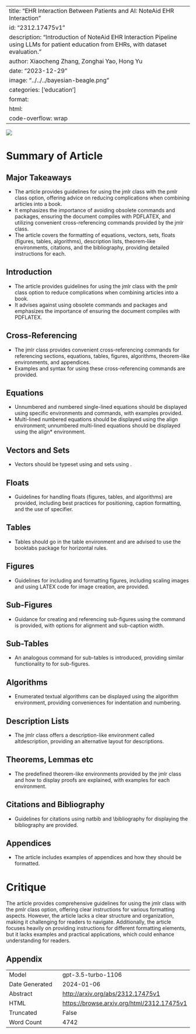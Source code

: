 
---
title: "EHR Interaction Between Patients and AI: NoteAid EHR Interaction"
id: "2312.17475v1"
description: "Introduction of NoteAid EHR Interaction Pipeline using LLMs for patient education from EHRs, with dataset evaluation."
author: Xiaocheng Zhang, Zonghai Yao, Hong Yu
date: "2023-12-29"
image: "../../../bayesian-beagle.png"
categories: ['education']
format:
  html:
    code-overflow: wrap
---

![](None)

# Summary of Article

## Major Takeaways
- The article provides guidelines for using the jmlr class with the pmlr class option, offering advice on reducing complications when combining articles into a book.
- It emphasizes the importance of avoiding obsolete commands and packages, ensuring the document compiles with PDFLATEX, and utilizing convenient cross-referencing commands provided by the jmlr class.
- The article covers the formatting of equations, vectors, sets, floats (figures, tables, algorithms), description lists, theorem-like environments, citations, and the bibliography, providing detailed instructions for each.

## Introduction
- The article provides guidelines for using the jmlr class with the pmlr class option to reduce complications when combining articles into a book.
- It advises against using obsolete commands and packages and emphasizes the importance of ensuring the document compiles with PDFLATEX.

## Cross-Referencing
- The jmlr class provides convenient cross-referencing commands for referencing sections, equations, tables, figures, algorithms, theorem-like environments, and appendices.
- Examples and syntax for using these cross-referencing commands are provided.

## Equations
- Unnumbered and numbered single-lined equations should be displayed using specific environments and commands, with examples provided.
- Multi-lined numbered equations should be displayed using the align environment; unnumbered multi-lined equations should be displayed using the align* environment.
  
## Vectors and Sets
- Vectors should be typeset using \vec and sets using \set.
  
## Floats
- Guidelines for handling floats (figures, tables, and algorithms) are provided, including best practices for positioning, caption formatting, and the use of specifier.

## Tables
- Tables should go in the table environment and are advised to use the booktabs package for horizontal rules.
  
## Figures
- Guidelines for including and formatting figures, including scaling images and using LATEX code for image creation, are provided.

## Sub-Figures
- Guidance for creating and referencing sub-figures using the \subfigure command is provided, with options for alignment and sub-caption width.

## Sub-Tables
- An analogous command \subtable for sub-tables is introduced, providing similar functionality to \subfigure for sub-figures.

## Algorithms
- Enumerated textual algorithms can be displayed using the algorithm environment, providing conveniences for indentation and numbering.
  
## Description Lists
- The jmlr class offers a description-like environment called altdescription, providing an alternative layout for descriptions.

## Theorems, Lemmas etc
- The predefined theorem-like environments provided by the jmlr class and how to display proofs are explained, with examples for each environment.

## Citations and Bibliography
- Guidelines for citations using natbib and \bibliography for displaying the bibliography are provided.

## Appendices
- The article includes examples of appendices and how they should be formatted.

# Critique
The article provides comprehensive guidelines for using the jmlr class with the pmlr class option, offering clear instructions for various formatting aspects. However, the article lacks a clear structure and organization, making it challenging for readers to navigate. Additionally, the article focuses heavily on providing instructions for different formatting elements, but it lacks examples and practical applications, which could enhance understanding for readers.

## Appendix

|          |          |
|----------|----------|
| Model     | gpt-3.5-turbo-1106       |
| Date Generated     | 2024-01-06       |
| Abstract | [http://arxiv.org/abs/2312.17475v1](http://arxiv.org/abs/2312.17475v1)        |
| HTML     | [https://browse.arxiv.org/html/2312.17475v1](https://browse.arxiv.org/html/2312.17475v1)       |
| Truncated       | False       |
| Word Count       | 4742       |